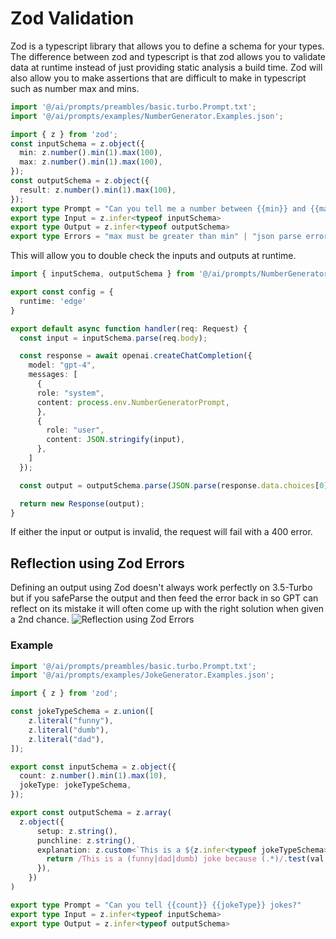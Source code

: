 
# Zod Validation
Zod is a typescript library that allows you to define a schema for your types. 
The difference between zod and typescript is that zod allows you to validate data at runtime instead of just providing static analysis a build time.
Zod will also allow you to make assertions that are difficult to make in typescript such as number max and mins. 
```typescript filename="./src/ai/prompts/NumberGenerator.Prompt.ts"
import '@/ai/prompts/preambles/basic.turbo.Prompt.txt';
import '@/ai/prompts/examples/NumberGenerator.Examples.json';

import { z } from 'zod';
const inputSchema = z.object({
  min: z.number().min(1).max(100),
  max: z.number().min(1).max(100),
});
const outputSchema = z.object({
  result: z.number().min(1).max(100),
});
export type Prompt = "Can you tell me a number between {{min}} and {{max}}?"
export type Input = z.infer<typeof inputSchema>
export type Output = z.infer<typeof outputSchema>
export type Errors = "max must be greater than min" | "json parse error" | "zod validation error" 
```

This will allow you to double check the inputs and outputs at runtime.  

```typescript filename="./src/app/api/NumberGenerator.ts"
import { inputSchema, outputSchema } from '@/ai/prompts/NumberGenerator.Prompt';

export const config = {
  runtime: 'edge'
}

export default async function handler(req: Request) {
  const input = inputSchema.parse(req.body);

  const response = await openai.createChatCompletion({ 
    model: "gpt-4",
    messages: [
      {
      role: "system",
      content: process.env.NumberGeneratorPrompt,
      },
      {
        role: "user",
        content: JSON.stringify(input),
      },
    ]
  });

  const output = outputSchema.parse(JSON.parse(response.data.choices[0].text));

  return new Response(output);
}
```


<Callout type="error" emoji="🚫">
If either the input or output is invalid, the request will fail with a 400 error.
</Callout>


## Reflection using Zod Errors
Defining an output using Zod doesn't always work perfectly on 3.5-Turbo but if you safeParse the output and then feed the error back in so GPT can reflect on its mistake it will often come up with the right solution when given a 2nd chance.
![Reflection using Zod Errors](../../../public/zod-error-reflection.png)

### Example
```typescript filename="./src/ai/prompts/JokeGenerator.Prompt.ts"
import '@/ai/prompts/preambles/basic.turbo.Prompt.txt';
import '@/ai/prompts/examples/JokeGenerator.Examples.json';

import { z } from 'zod';

const jokeTypeSchema = z.union([
    z.literal("funny"),
    z.literal("dumb"),
    z.literal("dad"),
]);

export const inputSchema = z.object({
  count: z.number().min(1).max(10),
  jokeType: jokeTypeSchema,
});

export const outputSchema = z.array(
  z.object({
      setup: z.string(),
      punchline: z.string(),
      explanation: z.custom<`This is a ${z.infer<typeof jokeTypeSchema>} joke because ${string}`>((val) => {
        return /This is a (funny|dad|dumb) joke because (.*)/.test(val as string);
      }),
    })
)

export type Prompt = "Can you tell {{count}} {{jokeType}} jokes?"
export type Input = z.infer<typeof inputSchema>
export type Output = z.infer<typeof outputSchema>
```
 